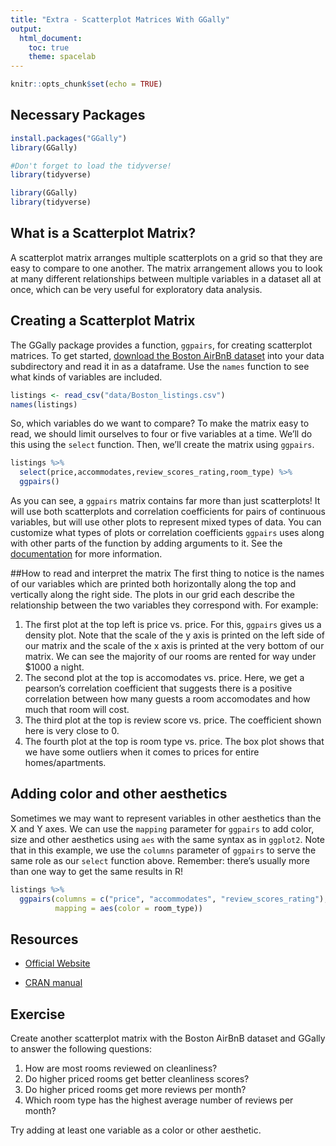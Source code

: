 ```yaml
---
title: "Extra - Scatterplot Matrices With GGally"
output: 
  html_document:
    toc: true
    theme: spacelab
---
```


```r
knitr::opts_chunk$set(echo = TRUE)
```

## Necessary Packages

```r
install.packages("GGally")
library(GGally)

#Don't forget to load the tidyverse!
library(tidyverse)
```

```r
library(GGally)
library(tidyverse)
```

## What is a Scatterplot Matrix?
A scatterplot matrix arranges multiple scatterplots on a grid so that they are easy to compare to one another. The matrix arrangement allows you to look at many different relationships between multiple variables in a dataset all at once, which can be very useful for exploratory data analysis.

## Creating a Scatterplot Matrix
The GGally package provides a function, `ggpairs`, for creating scatterplot matrices. To get started, [download the Boston AirBnB dataset](data/Boston_listings.csv) into your data subdirectory and read it in as a dataframe. Use the `names` function to see what kinds of variables are included.

```r
listings <- read_csv("data/Boston_listings.csv")
names(listings)
```

So, which variables do we want to compare? To make the matrix easy to read, we should limit ourselves to four or five variables at a time. We'll do this using the `select` function. Then, we'll create the matrix using `ggpairs`.

```r
listings %>% 
  select(price,accommodates,review_scores_rating,room_type) %>% 
  ggpairs()
```

As you can see, a `ggpairs` matrix contains far more than just scatterplots! It will use both scatterplots and correlation coefficients for pairs of continuous variables, but will use other plots to represent mixed types of data. You can customize what types of plots or correlation coefficients `ggpairs` uses along with other parts of the function by adding arguments to it. See the [documentation](https://www.rdocumentation.org/packages/GGally/versions/1.4.0/topics/ggpairs) for more information.

##How to read and interpret the matrix
The first thing to notice is the names of our variables which are printed both horizontally along the top and vertically along the right side. The plots in our grid each describe the relationship between the two variables they correspond with. For example:

1. The first plot at the top left is price vs. price. For this, `ggpairs` gives us a density plot. Note that the scale of the y axis is printed on the left side of our matrix and the scale of the x axis is printed at the very bottom of our matrix. We can see the majority of our rooms are rented for way under $1000 a night.
2. The second plot at the top is accomodates vs. price. Here, we get a pearson's correlation coefficient that suggests there is a positive correlation between how many guests a room accomodates and how much that room will cost.
3. The third plot at the top is review score vs. price. The coefficient shown here is very close to 0.
4. The fourth plot at the top is room type vs. price. The box plot shows that we have some outliers when it comes to prices for entire homes/apartments.

## Adding color and other aesthetics

Sometimes we may want to represent variables in other aesthetics than the X and Y axes.  We can use the `mapping` parameter for `ggpairs` to add color, size and other aesthetics using `aes` with the same syntax as in `ggplot2`.  Note that in this example, we use the `columns` parameter of `ggpairs` to serve the same role as our `select` function above.  Remember: there's usually more than one way to get the same results in R!

```r
listings %>% 
  ggpairs(columns = c("price", "accommodates", "review_scores_rating"),
          mapping = aes(color = room_type))
```


## Resources

* [Official Website](http://ggobi.github.io/ggally)

* [CRAN manual](https://cran.r-project.org/web/packages/GGally/GGally.pdf)

## Exercise

Create another scatterplot matrix with the Boston AirBnB dataset and GGally to answer the following questions:

1. How are most rooms reviewed on cleanliness?
2. Do higher priced rooms get better cleanliness scores?
3. Do higher priced rooms get more reviews per month?
4. Which room type has the highest average number of reviews per month?

Try adding at least one variable as a color or other aesthetic.


